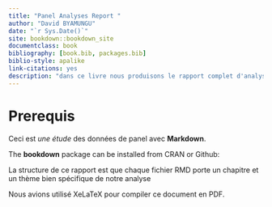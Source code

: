 ```yaml
--- 
title: "Panel Analyses Report "
author: "David BYAMUNGU"
date: "`r Sys.Date()`"
site: bookdown::bookdown_site
documentclass: book
bibliography: [book.bib, packages.bib]
biblio-style: apalike
link-citations: yes
description: "dans ce livre nous produisons le rapport complet d'analyses du panel des taxes des pays Africains."
---
```


# Prerequis

Ceci est  _une étude_ des données de panel avec **Markdown**. 

The **bookdown** package can be installed from CRAN or Github:

La structure de ce rapport est que chaque fichier RMD porte un chapitre et un thème bien spécifique de notre analyse

Nous avions utilisé XeLaTeX pour compiler ce document en PDF. 


